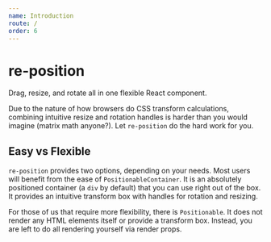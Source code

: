 ```yaml
---
name: Introduction
route: /
order: 6
---
```


# re-position

Drag, resize, and rotate all in one flexible React component.

Due to the nature of how browsers do CSS transform calculations, combining
intuitive resize and rotation handles is harder than you would imagine
(matrix math anyone?). Let `re-position` do the hard work for you.

## Easy vs Flexible

`re-position` provides two options, depending on your needs. Most users will
benefit from the ease of `PositionableContainer`. It is an absolutely positioned
container (a `div` by default) that you can use right out of the box. It provides
an intuitive transform box with handles for rotation and resizing.

For those of us that require more flexibility, there is `Positionable`. It does
not render any HTML elements itself or provide a transform box. Instead, you
are left to do all rendering yourself via render props.
